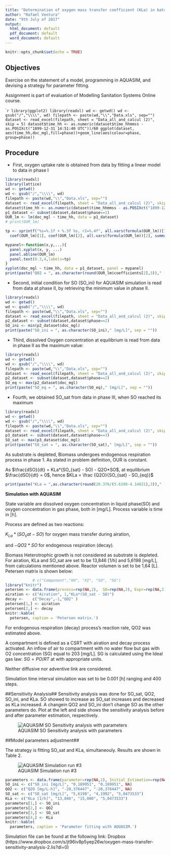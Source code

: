 ```yaml
---
title: "Determination of oxygen mass transfer coefficient (KLa) in batch reactor airation"
author: "Rafael Ventura"
date: "9th July of 2017"
output:
  html_document: default
  pdf_document: default
  word_document: default
---
```


```r
knitr::opts_chunk$set(echo = TRUE)
```

## Objectives
Exercise on the statement of a model, programming in AQUASIM, and devising a strategy for parameter fitting. 

Assignment is part of evaluation of Modelling Sanitation Systems Online course. 

````r
library(ggplot2)
library(readxl)
wd <- getwd()
wd <- gsub("/","\\\\", wd)
filepath <- paste(wd,"\\","Data.xls", sep="")
dataset <- read_excel(filepath, sheet = "Data_all_and_calcul (2)", skip = 5)
dataset$time_hh <- as.numeric(dataset$time_hhmmss - as.POSIXct("1899-12-31 14:51:40 UTC"))/60
ggplot(dataset, aes(time_hh,doc_mgl,fill=phase))+geom_line(aes(colour=phase, group=phase))
```

## Procedure

- First, oxygen uptake rate is obtained from data by fitting a linear model to data in phase I 
```r
library(readxl)
library(lattice)
wd <- getwd()
wd <- gsub("/","\\\\", wd)
filepath <- paste(wd,"\\","Data.xls", sep="")
dataset <- read_excel(filepath, sheet = "Data_all_and_calcul (2)", skip = 5)
dataset$time_hh <- as.numeric(dataset$time_hhmmss - as.POSIXct("1899-12-31 14:51:40 UTC"))/60
p1_dataset <- subset(dataset,dataset$phase==1)
OUR_lm <- lm(doc_mgl ~ time_hh, data = p1_dataset)
# print(OUR_lm)

tp <- sprintf("%s=%.1f + %.3f %s, r2=%.4f", all.vars(formula(OUR_lm))[1],
  coef(OUR_lm)[1], coef(OUR_lm)[2], all.vars(formula(OUR_lm))[2], summary(OUR_lm)$r.squared)

mypanel<-function(x,y,...){
  panel.xyplot(x, y, ...)
  panel.abline(OUR_lm)
  panel.text(0.3,4,labels=tp)
}
xyplot(doc_mgl ~ time_hh, data = p1_dataset, panel = mypanel)
print(paste("QO2 = ", as.character(round(OUR_lm$coefficients[2],3))," [mg/L-h]", ""))
```

- Second, initial condition for SO (SO_ini) for AQUASIM simulation is read from data at phase II, by retrieving the minimum value in phase II.
```r
library(readxl)
wd <- getwd()
wd <- gsub("/","\\\\", wd)
filepath <- paste(wd,"\\","Data.xls", sep="")
dataset <- read_excel(filepath, sheet = "Data_all_and_calcul (2)", skip = 5)
p2_dataset <- subset(dataset,dataset$phase==2)
SO_ini <- min(p2_dataset$doc_mgl)
print(paste("SO_ini = ", as.character(SO_ini)," [mg/L]", sep = ""))
```
- Third, dissolved Oxygen concentration at equilibrium is read from data in phase II as the maximum value:
```r
library(readxl)
wd <- getwd()
wd <- gsub("/","\\\\", wd)
filepath <- paste(wd,"\\","Data.xls", sep="")
dataset <- read_excel(filepath, sheet = "Data_all_and_calcul (2)", skip = 5)
p2_dataset <- subset(dataset,dataset$phase==2)
SO_eq <- max(p2_dataset$doc_mgl)
print(paste("SO_eq = ", as.character(SO_eq)," [mg/L]", sep = ""))

```
- Fourth, we obtained SO_sat from data in phase III, when SO reached its maximum
```r
library(readxl)
wd <- getwd()
wd <- gsub("/","\\\\", wd)
filepath <- paste(wd,"\\","Data.xls", sep="")
dataset <- read_excel(filepath, sheet = "Data_all_and_calcul (2)", skip = 5)
p3_dataset <- subset(dataset,dataset$phase==3)
SO_sat <- max(p3_dataset$doc_mgl)
print(paste("SO_sat = ", as.character(SO_sat)," [mg/L]", sep = ""))

```

As substrate is depleted, Biomass undergoes endogenous respiration process in phase 1. As stated in problem definition, OUR is constant.

As $\frac{dSO}{dt} = KLa*(SO_{sat} - SO) - Q2O*SO$, at equilibrium $\frac{dSO}{dt} = 0$, hence $KLa = \frac {Q2O}{SO_{sat} - SO_{eq}}$

```r
print(paste("KLa = ",as.character(round(20.376/(5.6198-4.14821),3))," [1/h]"))
```

**Simulation with AQUASIM**

State variable are dissolved oxygen concentration in liquid phase(SO) and oxygen concentration in gas phase, both in [mg/L]. Process variable is time in [h].

Process are defined as two reactions: 

$K_{La}*(SO_sat - SO)$ for oxygen mass transfer during airation, 

and $-QO2*SO$ for endogenous respiration (decay). 

Biomass Heterotrophic growth is not considered as substrate is depleted. For airation, KLa and SO_sat are set to be 13,846 [1/h] and 5,6198 [mg/L], from calculations mentioned above. Reactor volumen is set to be 1,64 [L]. Petersen matrix is shown below:


```r
            # c("Component","XH", "XI", "SO", "SG")
library("knitr")
petersen <- data.frame(process=rep(NA,2),  SO=rep(NA,2), Expr=rep(NA,2))
airation <- c("Airation", 1,"KLa*(SO_sat - SO)")
decay <-    c("Decay",-1,"QO2" )
petersen[1,] <- airation
petersen[2,] <- decay
knitr::kable(
  petersen, caption = 'Petersen matrix.')
```

For endogenous respiration (decay) process's reaction rate, QO2 was estimated above.

A compartment is defined as a CSRT with airation and decay process activated. An inflow of air to compartment with no water flow but gas with O2 concentration (SG) equal to 203 [mg/L]. SG is calculated using the Ideal gas law: $SG = PO/RT$ at with appropriate units. 

Neither diffusive nor adventive link are considered.

Simulation time interval simulation was set to be 0.001 [h] ranging and 400 steps.

##Sensitivity Analysis##
Sensitivity analysis was done for SO_sat, QO2, SO_ini, and KLa. SO showed to increase as SO_sat increases and decreased as KLa increased. A changein QO2 and SO_ini don't change SO as the other parameters do. Plot at the left and side shows the sensitivity analysis before  and after parameter estimation, respectively.

![AQUASIM SO Sensitivity analysis with parameters ](plot-sensitivity-analysis.jpg)

##Model parameters adjustment##

The strategy is fitting SO_sat and KLa, simultaneouly. Results are shown in Table 2.

![AQUASIM Simulation run #3](oxygen-mass-transfer-simulation-run-3.jpg)

```r
parameters <- data.frame(parameter=rep(NA,2), Initial_Estimation=rep(NA,2) , Fitted_Value=rep(NA,4), ChiSqr=rep(NA,4))
SO_ini <- c("SO_ini [mg/L]", "0,189951", "0,189951", NA)
QO2 <- c("Q2O [mg/L-h]", "-20,376447", "-20,376447", NA)
SO_sat <- c("SO_sat [mg/L]", "5,6198", "4,1992", "5,0473533")
KLa <- c("KLa [1/h]", "13,846", "15,000", "5,0473533")
parameters[1,] <- SO_ini
parameters[2,] <- QO2
parameters[3,] <- SO_sat
parameters[4,] <- KLa
knitr::kable(
  parameters, caption = 'Parameter fitting with AQUASIM.')
```

Simulation file can be found at the following link: Dropbox (https://www.dropbox.com/s/jt96iv8p5yep26w/oxygen-mass-transfer-sensitivity-analysis-2.lis?dl=0)